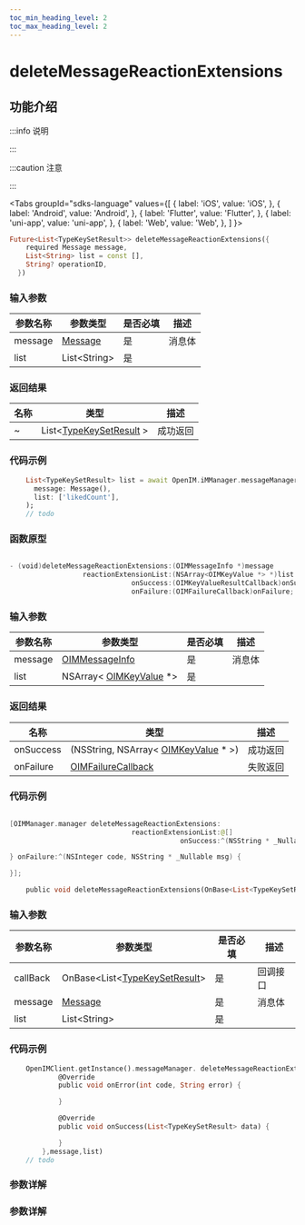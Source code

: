 ```yaml
---
toc_min_heading_level: 2
toc_max_heading_level: 2
---
```


# deleteMessageReactionExtensions

## 功能介绍

:::info 说明

:::

:::caution 注意

:::

<Tabs
groupId="sdks-language"
values={[
{ label: 'iOS', value: 'iOS', },
{ label: 'Android', value: 'Android', },
{ label: 'Flutter', value: 'Flutter', },
{ label: 'uni-app', value: 'uni-app', },
{ label: 'Web', value: 'Web', },
]
}>

<TabItem value="Flutter">

```dart showLineNumbers
Future<List<TypeKeySetResult>> deleteMessageReactionExtensions({
    required Message message,
    List<String> list = const [],
    String? operationID,
  })
```

### 输入参数

| 参数名称 | 参数类型                                           | 是否必填 | 描述   |
| -------- | -------------------------------------------------- | -------- | ------ |
| message  | [Message](docs/sdks/class/message/messageInfo.mdx) | 是       | 消息体 |
| list     | List<String\>                                      | 是       |        |

### 返回结果

| 名称 | 类型                                                            | 描述     |
| ---- | --------------------------------------------------------------- | -------- |
| ~    | List<[TypeKeySetResult](docs/sdks/class/message/keyValue.mdx) > | 成功返回 |

### 代码示例

```dart showLineNumbers
    List<TypeKeySetResult> list = await OpenIM.iMManager.messageManager.deleteMessageReactionExtensions(
      message: Message(),
      list: ['likedCount'],
    );
    // todo
```

</TabItem>

<TabItem value="iOS">

### 函数原型

```swift showLineNumbers

- (void)deleteMessageReactionExtensions:(OIMMessageInfo *)message
                  reactionExtensionList:(NSArray<OIMKeyValue *> *)list
                              onSuccess:(OIMKeyValueResultCallback)onSuccess
                              onFailure:(OIMFailureCallback)onFailure;

```

### 输入参数

| 参数名称 | 参数类型                                                         | 是否必填 | 描述   |
| -------- | ---------------------------------------------------------------- | -------- | ------ |
| message  | [OIMMessageInfo](docs/sdks/class/message/messageInfo.mdx)        | 是       | 消息体 |
| list     | NSArray< [OIMKeyValue](docs/sdks/class/message/keyValue.mdx) \*> | 是       |        |

### 返回结果

| 名称      | 类型                                                                          | 描述     |
| --------- | ----------------------------------------------------------------------------- | -------- |
| onSuccess | (NSString, NSArray< [OIMKeyValue](docs/sdks/class/message/keyValue.mdx) \* >) | 成功返回 |
| onFailure | [OIMFailureCallback](docs/sdks/callback/onError.mdx)                          | 失败返回 |

### 代码示例

```swift showLineNumbers

[OIMManager.manager deleteMessageReactionExtensions:
                              reactionExtensionList:@[]
                                          onSuccess:^(NSString * _Nullable msgID, NSArray<OIMKeyValue *> * _Nullable result) {

} onFailure:^(NSInteger code, NSString * _Nullable msg) {

}];

```

</TabItem>

<TabItem value="Android">

```dart showLineNumbers
    public void deleteMessageReactionExtensions(OnBase<List<TypeKeySetResult>> base, Message message, List<String> list)
```

### 输入参数

| 参数名称 | 参数类型                                                               | 是否必填 | 描述     |
| -------- | ---------------------------------------------------------------------- | -------- | -------- |
| callBack | OnBase<List<[TypeKeySetResult](docs/sdks/class/message/keyValue.mdx)\> | 是       | 回调接口 |
| message  | [Message](docs/sdks/class/message/messageInfo.mdx)                     | 是       | 消息体   |
| list     | List<String\>                                                          | 是       |          |

### 代码示例

```dart showLineNumbers
    OpenIMClient.getInstance().messageManager. deleteMessageReactionExtensions(new OnBase<List<TypeKeySetResult>>() {
            @Override
            public void onError(int code, String error) {

            }

            @Override
            public void onSuccess(List<TypeKeySetResult> data) {

            }
        },message,list)
    // todo
```

</TabItem>

<TabItem value="Web">

### 参数详解

</TabItem>

<TabItem value="uni-app">

### 参数详解

</TabItem>

</Tabs>

